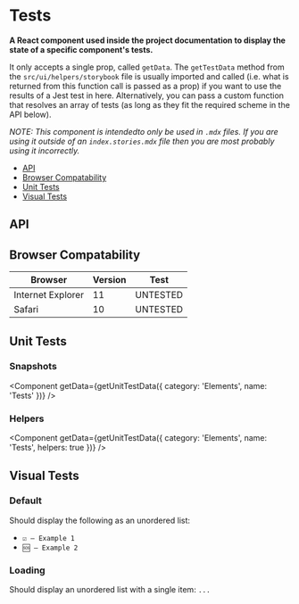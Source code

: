 
<Meta title="⚙️ Elements/Tests" />

# Tests

**A React component used inside the project documentation to display the state of a specific component's tests.**

It only accepts a single prop, called `getData`. The `getTestData` method from the `src/ui/helpers/storybook` file is usually imported and called (i.e. what is returned from this function call is passed as a prop) if you want to use the results of a Jest test in here. Alternatively, you can pass a custom function that resolves an array of tests (as long as they fit the required scheme in the API below).

_NOTE: This component is intendedto only be used in `.mdx` files. If you are using it outside of an `index.stories.mdx` file then you are most probably using it incorrectly._


- [API](#api)
- [Browser Compatability](#browser-compatability)
- [Unit Tests](#unit-tests)
- [Visual Tests](#visual-tests)

<Preview>
	<Story name="Demo">
		<Demo />
	</Story>
</Preview>

## API

<Props of={Component} />

## Browser Compatability

|Browser|Version|Test
|---|---|---|
|Internet Explorer|11|UNTESTED
|Safari|10|UNTESTED

## Unit Tests

### Snapshots

<Component getData={getUnitTestData({ category: 'Elements', name: 'Tests' })} />

### Helpers

<Component getData={getUnitTestData({ category: 'Elements', name: 'Tests', helpers: true })} />

## Visual Tests

### Default

Should display the following as an unordered list:

-  `☑️ — Example 1`
-  `🆘 — Example 2`

<Preview>
	<Story name="Default">
		<Default />
	</Story>
</Preview>

### Loading

Should display an unordered list with a single item: `...`

<Preview>
	<Story name="Loading">
		<Loading />
	</Story>
</Preview>
